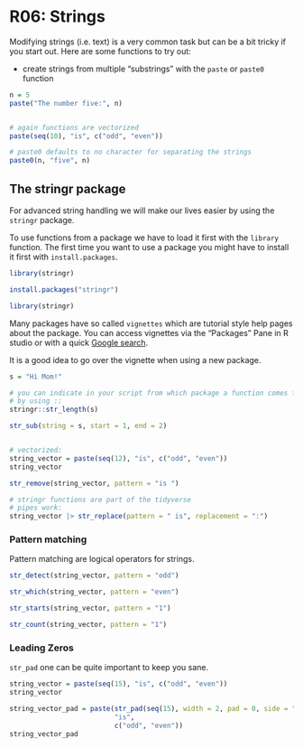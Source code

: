 # R06: Strings

Modifying strings (i.e. text) is a very common task but can be a bit tricky if you start out.
Here are some functions to try out:

* create strings from multiple "substrings" with the `paste` or `paste0` function

```r
n = 5
paste("The number five:", n)


# again functions are vectorized
paste(seq(10), "is", c("odd", "even"))

# paste0 defaults to no character for separating the strings
paste0(n, "five", n)

```


## The stringr package

For advanced string handling we will make our lives easier by using the `stringr` package.

To use functions from a package we have to load it first with the `library` function. The first time you want to use a package you might have to install it first with `install.packages`.


```r
library(stringr)
```


```r
install.packages("stringr")

library(stringr)
```


Many packages have so called `vignettes` which are tutorial style help pages about the package.
You can access vignettes via the "Packages" Pane in R studio or with a quick [Google search](https://www.google.com/search?q=stringr+vignette).

It is a good idea to go over the vignette when using a new package.


```r

s = "Hi Mom!"

# you can indicate in your script from which package a function comes from
# by using ::
stringr::str_length(s)

str_sub(string = s, start = 1, end = 2)


# vectorized:
string_vector = paste(seq(12), "is", c("odd", "even"))
string_vector

str_remove(string_vector, pattern = "is ")

# stringr functions are part of the tidyverse
# pipes work:
string_vector |> str_replace(pattern = " is", replacement = ":")

```


### Pattern matching

Pattern matching are logical operators for strings.

```r
str_detect(string_vector, pattern = "odd")

str_which(string_vector, pattern = "even")

str_starts(string_vector, pattern = "1")

str_count(string_vector, pattern = "1")
```



### Leading Zeros

`str_pad` one can be quite important to keep you sane.


```r
string_vector = paste(seq(15), "is", c("odd", "even"))
string_vector

string_vector_pad = paste(str_pad(seq(15), width = 2, pad = 0, side = "left"),
                          "is",
                          c("odd", "even"))
string_vector_pad
```



